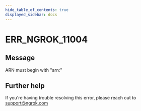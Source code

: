 ```yaml
---
hide_table_of_contents: true
displayed_sidebar: docs
---
```



# ERR_NGROK_11004

## Message

ARN must begin with "arn:"

<ErrorDetails error="err_ngrok_11004" />

## Further help

If you're having trouble resolving this error, please reach out to [support@ngrok.com](mailto:support@ngrok.com?subject=Help%20with%20ERR_NGROK_11004)
